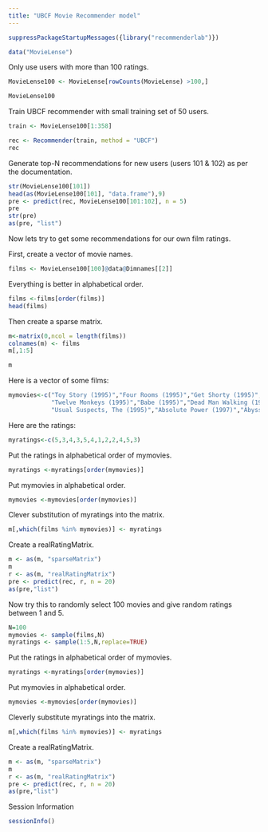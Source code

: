 ```yaml
---
title: "UBCF Movie Recommender model"
---
```


```r
suppressPackageStartupMessages({library("recommenderlab")})

data("MovieLense")
```

Only use users with more than 100 ratings.
```r
MovieLense100 <- MovieLense[rowCounts(MovieLense) >100,]

MovieLense100
```

Train UBCF recommender with small training set of 50 users.
```r
train <- MovieLense100[1:358]

rec <- Recommender(train, method = "UBCF")
rec
```

Generate top-N recommendations for new users (users 101 & 102) as per the documentation.
```r
str(MovieLense100[101])
head(as(MovieLense100[101], "data.frame"),9)
pre <- predict(rec, MovieLense100[101:102], n = 5)
pre
str(pre)
as(pre, "list")
```

Now lets try to get some recommendations for our own film ratings. 

First, create a vector of movie names.
```r
films <- MovieLense100[100]@data@Dimnames[[2]]
```
Everything is better in alphabetical order.
```r
films <-films[order(films)]
head(films)
```
Then create a sparse matrix.
```r
m<-matrix(0,ncol = length(films))
colnames(m) <- films
m[,1:5]

m
```

Here is a vector of some films:
```r
mymovies<-c("Toy Story (1995)","Four Rooms (1995)","Get Shorty (1995)","Copycat (1995)",
            "Twelve Monkeys (1995)","Babe (1995)","Dead Man Walking (1995)","Seven (Se7en) (1995)",
            "Usual Suspects, The (1995)","Absolute Power (1997)","Abyss, The (1989)","Young Guns II (1990)")
```
Here are the ratings:
```r
myratings<-c(5,3,4,3,5,4,1,2,2,4,5,3)
```

Put the ratings in alphabetical order of mymovies.
```r
myratings <-myratings[order(mymovies)]
```
Put mymovies in alphabetical order.
```r
mymovies <-mymovies[order(mymovies)]
```
Clever substitution of myratings into the matrix.
```r
m[,which(films %in% mymovies)] <- myratings
```
Create a realRatingMatrix.
```r
m <- as(m, "sparseMatrix")
m
r <- as(m, "realRatingMatrix")
pre <- predict(rec, r, n = 20)
as(pre,"list")
```

Now try this to randomly select 100 movies and give random ratings between 1 and 5.
```r
N=100
mymovies <- sample(films,N)
myratings <- sample(1:5,N,replace=TRUE)
```

Put the ratings in alphabetical order of mymovies.
```r
myratings <-myratings[order(mymovies)]
```
Put mymovies in alphabetical order.
```r
mymovies <-mymovies[order(mymovies)]
```
Cleverly substitute myratings into the matrix.
```r
m[,which(films %in% mymovies)] <- myratings
```
Create a realRatingMatrix.
```r
m <- as(m, "sparseMatrix")
m
r <- as(m, "realRatingMatrix")
pre <- predict(rec, r, n = 20)
as(pre,"list")
```
Session Information 

```r
sessionInfo()
```